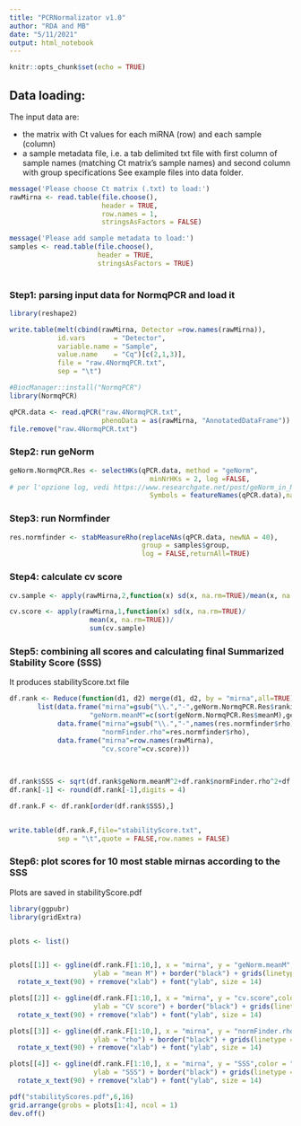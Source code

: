 ```yaml
---
title: "PCRNormalizator v1.0"
author: "RDA and MB"
date: "5/11/2021"
output: html_notebook
---
```



```r
knitr::opts_chunk$set(echo = TRUE)
```
## Data loading:
The input data are:

- the matrix with Ct values for each miRNA (row) and each sample (column) 
- a sample metadata file, i.e. a tab delimited txt file with first column of sample names (matching Ct matrix's sample names) and second column with group specifications
See example files into data folder.

```r
message('Please choose Ct matrix (.txt) to load:')
rawMirna <- read.table(file.choose(),
                       header = TRUE,
                       row.names = 1,
                       stringsAsFactors = FALSE)

message('Please add sample metadata to load:')
samples <- read.table(file.choose(),
                      header = TRUE,
                      stringsAsFactors = TRUE)
  
```

### Step1: parsing input data for NormqPCR and load it

```r
library(reshape2)

write.table(melt(cbind(rawMirna, Detector =row.names(rawMirna)),
            id.vars       = "Detector",
            variable.name = "Sample",
            value.name    = "Cq")[c(2,1,3)], 
            file = "raw.4NormqPCR.txt",
            sep = "\t")


```



```r
#BiocManager::install("NormqPCR")
library(NormqPCR)

qPCR.data <- read.qPCR("raw.4NormqPCR.txt", 
                       phenoData = as(rawMirna, "AnnotatedDataFrame"))
file.remove("raw.4NormqPCR.txt")
```


### Step2: run geNorm

```r
geNorm.NormqPCR.Res <- selectHKs(qPCR.data, method = "geNorm",
                                   minNrHKs = 2, log =FALSE, 
# per l'opzione log, vedi https://www.researchgate.net/post/geNorm_in_NormqPCR_package_of_R
                                   Symbols = featureNames(qPCR.data),na.rm=TRUE)


```

### Step3: run Normfinder

```r
res.normfinder <- stabMeasureRho(replaceNAs(qPCR.data, newNA = 40), 
                                 group = samples$group, 
                                 log = FALSE,returnAll=TRUE)

```

### Step4: calculate cv score
```r
cv.sample <- apply(rawMirna,2,function(x) sd(x, na.rm=TRUE)/mean(x, na.rm=TRUE))

cv.score <- apply(rawMirna,1,function(x) sd(x, na.rm=TRUE)/
                    mean(x, na.rm=TRUE))/
                    sum(cv.sample)
```



### Step5: combining all scores and calculating final Summarized Stability Score (SSS)
It produces stabilityScore.txt file


```r
df.rank <- Reduce(function(d1, d2) merge(d1, d2, by = "mirna",all=TRUE),
       list(data.frame("mirna"=gsub("\\.","-",geNorm.NormqPCR.Res$ranking),
                    "geNorm.meanM"=c(sort(geNorm.NormqPCR.Res$meanM),geNorm.NormqPCR.Res$meanM[1])), 
            data.frame("mirna"=gsub("\\.","-",names(res.normfinder$rho)),
                       "normFinder.rho"=res.normfinder$rho), 
            data.frame("mirna"=row.names(rawMirna),
                       "cv.score"=cv.score)))        

            
            
df.rank$SSS <- sqrt(df.rank$geNorm.meanM^2+df.rank$normFinder.rho^2+df.rank$cv.score^2)
df.rank[-1] <- round(df.rank[-1],digits = 4)

df.rank.F <- df.rank[order(df.rank$SSS),]


write.table(df.rank.F,file="stabilityScore.txt",
            sep = "\t",quote = FALSE,row.names = FALSE)

```


### Step6: plot scores for 10 most stable mirnas according to the SSS
Plots are saved in stabilityScore.pdf
```r
library(ggpubr)
library(gridExtra)


plots <- list()


plots[[1]] <- ggline(df.rank.F[1:10,], x = "mirna", y = "geNorm.meanM",color = "blue",title = "geNorm",
                     ylab = "mean M") + border("black") + grids(linetype = "dashed") + 
  rotate_x_text(90) + rremove("xlab") + font("ylab", size = 14)

plots[[2]] <- ggline(df.rank.F[1:10,], x = "mirna", y = "cv.score",color = "orange",title = "CV score",
                     ylab = "CV score") + border("black") + grids(linetype = "dashed") + 
  rotate_x_text(90) + rremove("xlab") + font("ylab", size = 14)

plots[[3]] <- ggline(df.rank.F[1:10,], x = "mirna", y = "normFinder.rho",color = "darkgreen",title = "NormFinder",
                     ylab = "rho") + border("black") + grids(linetype = "dashed") + 
  rotate_x_text(90) + rremove("xlab") + font("ylab", size = 14)

plots[[4]] <- ggline(df.rank.F[1:10,], x = "mirna", y = "SSS",color = "red",title = "Summarized Stability Score",
                     ylab = "SSS") + border("black") + grids(linetype = "dashed") + 
  rotate_x_text(90) + rremove("xlab") + font("ylab", size = 14)

pdf("stabilityScores.pdf",6,16)
grid.arrange(grobs = plots[1:4], ncol = 1)
dev.off()


```